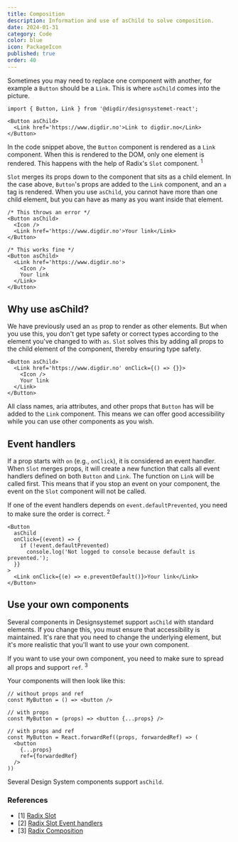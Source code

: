 ```yaml
---
title: Composition
description: Information and use of asChild to solve composition.
date: 2024-01-31
category: Code
color: blue
icon: PackageIcon
published: true
order: 40
---
```



Sometimes you may need to replace one component with another, for example a `Button` should be a `Link`.
This is where `asChild` comes into the picture.

```tsx
import { Button, Link } from '@digdir/designsystemet-react';

<Button asChild>
  <Link href='https://www.digdir.no'>Link to digdir.no</Link>
</Button>
```

In the code snippet above, the `Button` component is rendered as a `Link` component. When this is rendered to the DOM, only one element is rendered.
This happens with the help of Radix's `Slot` component. <sup>1</sup>

`Slot` merges its props down to the component that sits as a child element. In the case above, `Button`'s props are added to the `Link` component, and an `a` tag is rendered.
When you use `asChild`, you cannot have more than one child element, but you can have as many as you want inside that element.

```tsx
/* This throws an error */
<Button asChild>
  <Icon />
  <Link href='https://www.digdir.no'>Your link</Link>
</Button>

/* This works fine */
<Button asChild>
  <Link href='https://www.digdir.no'>
    <Icon />
    Your link
  </Link>
</Button>
```

## Why use asChild?

We have previously used an `as` prop to render as other elements. But when you use this, you don't get type safety or correct types according to the element you've changed to with `as`.
`Slot` solves this by adding all props to the child element of the component, thereby ensuring type safety.

```tsx
<Button asChild>
  <Link href='https://www.digdir.no' onClick={() => {}}>
    <Icon />
    Your link
  </Link>
</Button>
```

All class names, aria attributes, and other props that `Button` has will be added to the `Link` component.
This means we can offer good accessibility while you can use other components as you wish.

## Event handlers

If a prop starts with `on` (e.g., `onClick`), it is considered an event handler.
When `Slot` merges props, it will create a new function that calls all event handlers defined on both `Button` and `Link`. The function on `Link` will be called first.
This means that if you stop an event on your component, the event on the `Slot` component will not be called.

If one of the event handlers depends on `event.defaultPrevented`, you need to make sure the order is correct. <sup>2</sup>

```tsx
<Button
  asChild
  onClick={(event) => {
    if (!event.defaultPrevented)
      console.log('Not logged to console because default is prevented.');
  }}
>
  <Link onClick={(e) => e.preventDefault()}>Your link</Link>
</Button>
```

## Use your own components

Several components in Designsystemet support `asChild` with standard elements. If you change this, you must ensure that accessibility is maintained. It's rare that you need to change the underlying element, but it's more realistic that you'll want to use your own component.

If you want to use your own component, you need to make sure to spread all props and support `ref`. <sup>3</sup>

Your components will then look like this:

```tsx
// without props and ref
const MyButton = () => <button />

// with props
const MyButton = (props) => <button {...props} />

// with props and ref
const MyButton = React.forwardRef((props, forwardedRef) => (
  <button
    {...props}
    ref={forwardedRef}
  />
))
```

Several Design System components support `asChild`.

### References

- [1] [Radix Slot](https://www.radix-ui.com/primitives/docs/utilities/slot)
- [2] [Radix Slot Event handlers](https://www.radix-ui.com/primitives/docs/utilities/slot#event-handlers)
- [3] [Radix Composition](https://www.radix-ui.com/primitives/docs/guides/composition)
